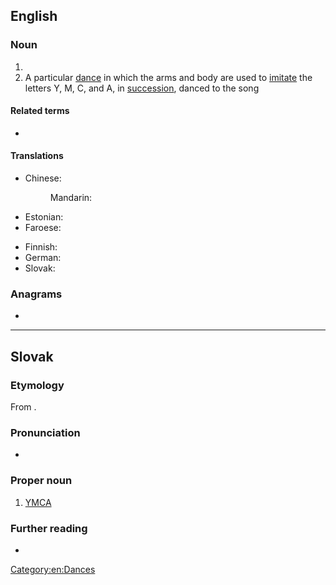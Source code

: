 ==English==
{{wikipedia}}

===Noun===
{{en-noun}}

# {{initialism of|{{w|Young Men's Christian Association}}|lang=en}}
# A particular [[dance]] in which the arms and body are used to [[imitate]] the letters Y, M, C, and A, in [[succession]], danced to the {{w|Village People}} song ''{{w|Y.M.C.A. (song)|Y.M.C.A.}}''

====Related terms====
* {{l|en|YWCA}}

====Translations====
{{trans-top|Young Men's Christian Association}}
* Chinese:
*: Mandarin: {{t|cmn|基督教青年會|tr=jīdùjiào qīngnián huì}}
* Estonian: {{t|et|NMKÜ}}
* Faroese: {{t|fo|KFUM}}
{{trans-mid}}
* Finnish: {{t|fi|NMKY}} {{qualifier|Nuorten Miesten Kristillinen Yhdistys}}
* German: {{t+|de|CVJM}}
* Slovak: {{t+|sk|YMCA}}<!--moved to Slovak entry: (pronounced ''imka'')-->
{{trans-bottom}}

===Anagrams===
* {{anagrams|en|a=acmy|Macy|cyma}}

[[Category:en:Dances]]

----

==Slovak==

===Etymology===
From {{der|sk|en|YMCA}}.

===Pronunciation===
* {{sk-IPA|imka}}

===Proper noun===
{{sk-proper noun|g=n}}

# [[#English|YMCA]]

===Further reading===
* {{R:SDK}}